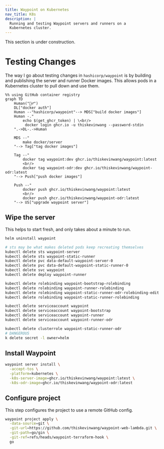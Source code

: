 ```yaml
---
title: Waypoint on Kubernetes
nav_title: K8s
description: |
  Running and testing Waypoint servers and runners on a 
  Kubernetes cluster.
---
```


<Note type="warning" fill>
  This section is under construction.
</Note>

# Testing Changes

The way I go about testing changes in `hashicorp/waypoint` is by building
and publishing the server and runner Docker images. This allows pods in a
Kubernetes cluster to pull down and use them.

```mermaid
%% using GitHub container registry
graph TD
    Human("🙋‍♂️")
    DL["docker auth"]
    Human --"hashicorp/waypoint"--> MDS["build docker images"]
    Human -."
        echo $(get_ghcr_token) | \<br/>
         docker login ghcr.io -u thiskevinwang --password-stdin
    ".->DL-.->Human

    MDS --"
        make docker/server
    "--> Tag["tag docker images"]

    Tag --"
        docker tag waypoint:dev ghcr.io/thiskevinwang/waypoint:latest
        <br/>
        docker tag waypoint-odr:dev ghcr.io/thiskevinwang/waypoint-odr:latest
    "--> Push["push docker images"]

    Push --"
        docker push ghcr.io/thiskevinwang/waypoint:latest
        <br/>
        docker push ghcr.io/thiskevinwang/waypoint-odr:latest
    "--> US["upgrade waypoint server"]
```

## Wipe the server

This helps to start fresh, and only takes about a minute to run.

```bash
helm uninstall waypoint

# sts may be what makes deleted pods keep recreating themselves
kubectl delete sts waypoint-server
kubectl delete sts waypoint-static-runner
kubectl delete pvc data-default-waypoint-server-0
kubectl delete pvc data-default-waypoint-static-runner-0
kubectl delete svc waypoint
kubectl delete deploy waypoint-runner

kubectl delete rolebinding waypoint-bootstrap-rolebinding
kubectl delete rolebinding waypoint-runner-rolebinding
kubectl delete rolebinding waypoint-static-runner-odr-rolebinding-edit
kubectl delete rolebinding waypoint-static-runner-rolebinding

kubectl delete serviceaccount waypoint
kubectl delete serviceaccount waypoint-bootstrap
kubectl delete serviceaccount waypoint-runner
kubectl delete serviceaccount waypoint-runner-odr

kubectl delete clusterrole waypoint-static-runner-odr
# DANGEROUS
k delete secret -l owner=helm
```

## Install Waypoint

```bash
waypoint server install \
  -accept-tos \
  -platform=kubernetes \
  -k8s-server-image=ghcr.io/thiskevinwang/waypoint:latest \
  -k8s-odr-image=ghcr.io/thiskevinwang/waypoint-odr:latest
```

## Configure project

This step configures the project to use a remote GitHub config.

```bash
waypoint project apply \
  -data-source=git \
  -git-url=https://github.com/thiskevinwang/waypoint-web-lambda.git \
  -git-path=go/gin \
  -git-ref=refs/heads/waypoint-terraform-hook \
  go
```
